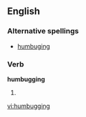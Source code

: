 ==English==

===Alternative spellings===
* [[humbuging]] {{i|rare}}

===Verb===
'''humbugging'''

# {{present participle of|[[humbug]]}}

[[vi:humbugging]]